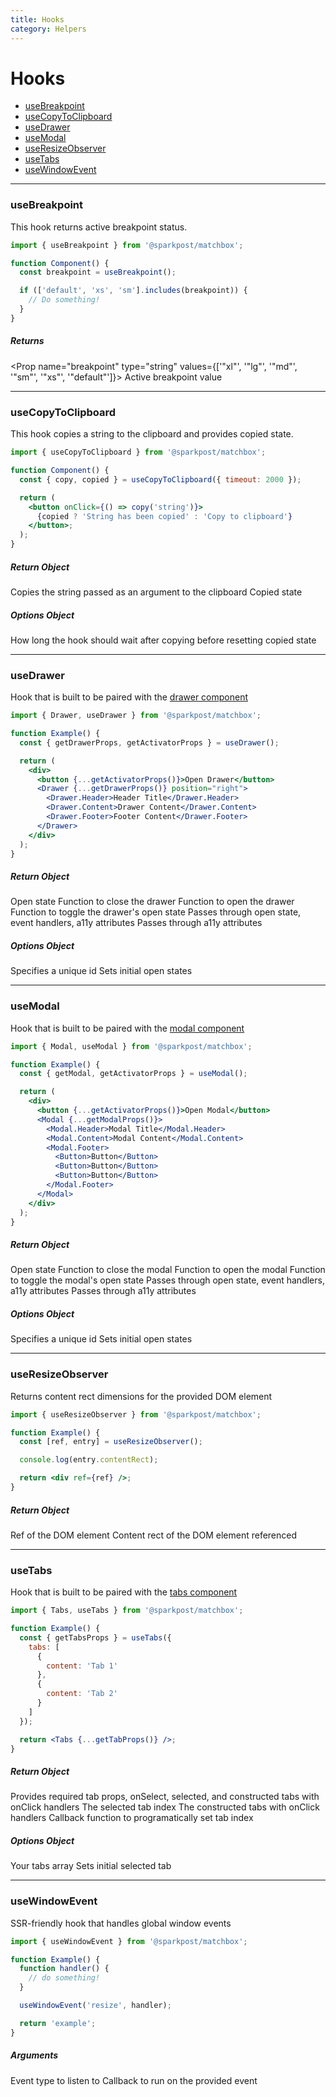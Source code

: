 ```yaml
---
title: Hooks
category: Helpers
---
```


# Hooks

- [useBreakpoint](/components/hooks#usebreakpoint)
- [useCopyToClipboard](/components/hooks#usecopytoclipboard)
- [useDrawer](/components/hooks#usedrawer)
- [useModal](/components/hooks#usemodal)
- [useResizeObserver](/components/hooks#useresizeobserver)
- [useTabs](/components/hooks#usetabs)
- [useWindowEvent](/components/hooks#usewindowevent)

---

### useBreakpoint

This hook returns active breakpoint status.

```jsx
import { useBreakpoint } from '@sparkpost/matchbox';

function Component() {
  const breakpoint = useBreakpoint();

  if (['default', 'xs', 'sm'].includes(breakpoint)) {
    // Do something!
  }
}
```

##### Returns

<Prop name="breakpoint" type="string" values={['"xl"', '"lg"', '"md"', '"sm"', '"xs"', '"default"']}>
  Active breakpoint value
</Prop>

---

### useCopyToClipboard

This hook copies a string to the clipboard and provides copied state.

```jsx
import { useCopyToClipboard } from '@sparkpost/matchbox';

function Component() {
  const { copy, copied } = useCopyToClipboard({ timeout: 2000 });

  return (
    <button onClick={() => copy('string')}>
      {copied ? 'String has been copied' : 'Copy to clipboard'}
    </button>;
  );
}
```

##### Return Object

<Prop name="copy" type="function">
  Copies the string passed as an argument to the clipboard
</Prop>
<Prop name="copied" type="bool">
  Copied state
</Prop>

##### Options Object

<Prop name="timeout" type="number" defaultValue="1000">
  How long the hook should wait after copying before resetting copied state
</Prop>

---

### useDrawer

Hook that is built to be paired with the [drawer component](/components/drawer)

```jsx
import { Drawer, useDrawer } from '@sparkpost/matchbox';

function Example() {
  const { getDrawerProps, getActivatorProps } = useDrawer();

  return (
    <div>
      <button {...getActivatorProps()}>Open Drawer</button>
      <Drawer {...getDrawerProps()} position="right">
        <Drawer.Header>Header Title</Drawer.Header>
        <Drawer.Content>Drawer Content</Drawer.Content>
        <Drawer.Footer>Footer Content</Drawer.Footer>
      </Drawer>
    </div>
  );
}
```

##### Return Object

<Prop name="isOpen" type="bool">
  Open state
</Prop>
<Prop name="closeDrawer" type="function">
  Function to close the drawer
</Prop>
<Prop name="openDrawer" type="function">
  Function to open the drawer
</Prop>
<Prop name="toggleDrawer" type="function">
  Function to toggle the drawer's open state
</Prop>
<Prop name="getDrawerProps" type="function">
  Passes through open state, event handlers, a11y attributes
</Prop>
<Prop name="getActivatorProps" type="function">
  Passes through a11y attributes
</Prop>

##### Options Object

<Prop name="id" type="string" defaultValue="matchbox-drawer" required>
  Specifies a unique id
</Prop>
<Prop name="initialOpen" type="bool">
  Sets initial open states
</Prop>

---

### useModal

Hook that is built to be paired with the [modal component](/components/modal)

```jsx
import { Modal, useModal } from '@sparkpost/matchbox';

function Example() {
  const { getModal, getActivatorProps } = useModal();

  return (
    <div>
      <button {...getActivatorProps()}>Open Modal</button>
      <Modal {...getModalProps()}>
        <Modal.Header>Modal Title</Modal.Header>
        <Modal.Content>Modal Content</Modal.Content>
        <Modal.Footer>
          <Button>Button</Button>
          <Button>Button</Button>
          <Button>Button</Button>
        </Modal.Footer>
      </Modal>
    </div>
  );
}
```

##### Return Object

<Prop name="isOpen" type="bool">
  Open state
</Prop>
<Prop name="closeModal" type="function">
  Function to close the modal
</Prop>
<Prop name="openModal" type="function">
  Function to open the modal
</Prop>
<Prop name="toggleModal" type="function">
  Function to toggle the modal's open state
</Prop>
<Prop name="getModalProps" type="function">
  Passes through open state, event handlers, a11y attributes
</Prop>
<Prop name="getActivatorProps" type="function">
  Passes through a11y attributes
</Prop>

##### Options Object

<Prop name="id" type="string" defaultValue="matchbox-modal" required>
  Specifies a unique id
</Prop>
<Prop name="initialOpen" type="bool">
  Sets initial open states
</Prop>

---

### useResizeObserver

Returns content rect dimensions for the provided DOM element

```jsx
import { useResizeObserver } from '@sparkpost/matchbox';

function Example() {
  const [ref, entry] = useResizeObserver();

  console.log(entry.contentRect);

  return <div ref={ref} />;
}
```

##### Return Object

<Prop name="ref" type="React ref">
  Ref of the DOM element
</Prop>
<Prop name="contentRect" type="object">
  Content rect of the DOM element referenced
</Prop>

---

### useTabs

Hook that is built to be paired with the [tabs component](/components/tabs)

```jsx
import { Tabs, useTabs } from '@sparkpost/matchbox';

function Example() {
  const { getTabsProps } = useTabs({
    tabs: [
      {
        content: 'Tab 1'
      },
      {
        content: 'Tab 2'
      }
    ]
  });

  return <Tabs {...getTabProps()} />;
}
```

##### Return Object

<Prop name="getTabsProps" type="function">
  Provides required tab props, onSelect, selected, and constructed tabs with
  onClick handlers
</Prop>
<Prop name="tabIndex" type="number">
  The selected tab index
</Prop>
<Prop name="tabs" type="array">
  The constructed tabs with onClick handlers
</Prop>
<Prop name="setTabIndex" type="function">
  Callback function to programatically set tab index
</Prop>

##### Options Object

<Prop name="tabs" type="array" required defaultValue="[]">
  Your tabs array
</Prop>
<Prop name="initialSelected" type="number" defaultValue="0">
  Sets initial selected tab
</Prop>

---

### useWindowEvent

SSR-friendly hook that handles global window events

```jsx
import { useWindowEvent } from '@sparkpost/matchbox';

function Example() {
  function handler() {
    // do something!
  }

  useWindowEvent('resize', handler);

  return 'example';
}
```

##### Arguments

<Prop name="event" type="string" required>
  Event type to listen to
</Prop>
<Prop name="callback" type="function" required>
  Callback to run on the provided event
</Prop>
